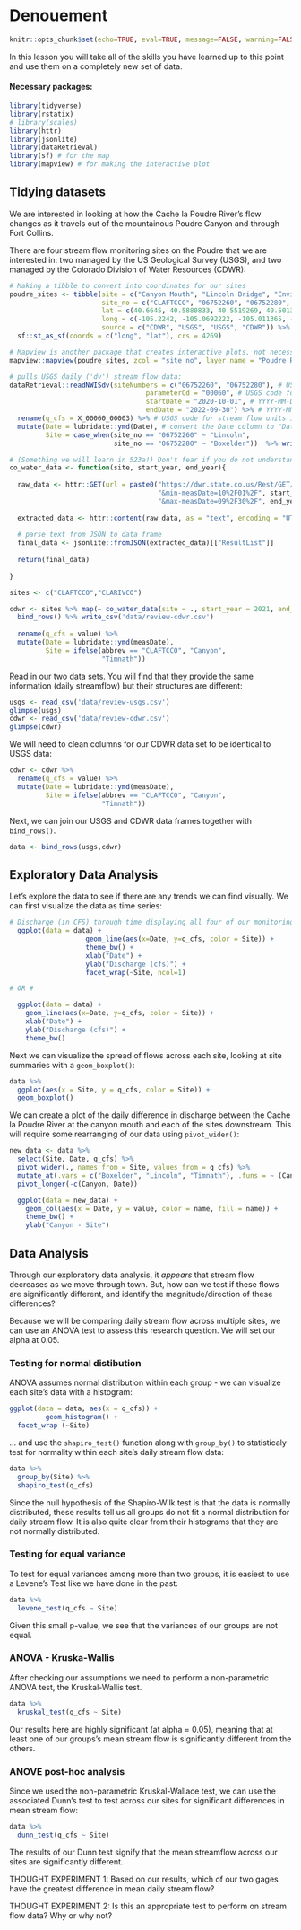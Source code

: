 # Denouement

```r
knitr::opts_chunk$set(echo=TRUE, eval=TRUE, message=FALSE, warning=FALSE, rows.print=5, fig.width=9)
```

In this lesson you will take all of the skills you have learned up to this point and use them on a completely new set of data.

#### Necessary packages:

```r
library(tidyverse)
library(rstatix)
# library(scales)
library(httr)
library(jsonlite)
library(dataRetrieval)
library(sf) # for the map
library(mapview) # for making the interactive plot
```

## Tidying datasets

We are interested in looking at how the Cache la Poudre River's flow changes as it travels out of the mountainous Poudre Canyon and through Fort Collins.

There are four stream flow monitoring sites on the Poudre that we are interested in: two managed by the US Geological Survey (USGS), and two managed by the Colorado Division of Water Resources (CDWR):

```r
# Making a tibble to convert into coordinates for our sites
poudre_sites <- tibble(site = c("Canyon Mouth", "Lincoln Bridge", "Environmental Learning Center", "Below Fossil Creek Reservoir"),
                       site_no = c("CLAFTCCO", "06752260", "06752280", "CLARIVCO"),
                       lat = c(40.6645, 40.5880833, 40.5519269, 40.5013),
                       long = c(-105.2242, -105.0692222, -105.011365, -104.967),
                       source = c("CDWR", "USGS", "USGS", "CDWR")) %>%
  sf::st_as_sf(coords = c("long", "lat"), crs = 4269)

# Mapview is another package that creates interactive plots, not necessary for you to know yet! More in 523a :-)
mapview::mapview(poudre_sites, zcol = "site_no", layer.name = "Poudre River Monitoring")
```


```r
# pulls USGS daily ('dv') stream flow data:
dataRetrieval::readNWISdv(siteNumbers = c("06752260", "06752280"), # USGS site code for the Poudre River at the Lincoln Bridge and the ELC
                                  parameterCd = "00060", # USGS code for stream flow
                                  startDate = "2020-10-01", # YYYY-MM-DD formatting
                                  endDate = "2022-09-30") %>% # YYYY-MM-DD formatting
  rename(q_cfs = X_00060_00003) %>% # USGS code for stream flow units in cubic feet per second (CFS)
  mutate(Date = lubridate::ymd(Date), # convert the Date column to "Date" formatting using the `lubridate` package
         Site = case_when(site_no == "06752260" ~ "Lincoln", 
                          site_no == "06752280" ~ "Boxelder"))  %>% write_csv('data/review-usgs.csv')

# (Something we will learn in 523a!) Don't fear if you do not understand this.
co_water_data <- function(site, start_year, end_year){
  
  raw_data <- httr::GET(url = paste0("https://dwr.state.co.us/Rest/GET/api/v2/surfacewater/surfacewatertsday/?format=json&dateFormat=dateOnly&fields=abbrev%2CmeasDate%2Cvalue%2CmeasUnit&encoding=deflate&abbrev=",site,
                                     "&min-measDate=10%2F01%2F", start_year - 1,
                                     "&max-measDate=09%2F30%2F", end_year))
  
  extracted_data <- httr::content(raw_data, as = "text", encoding = "UTF-8") 
  
  # parse text from JSON to data frame
  final_data <- jsonlite::fromJSON(extracted_data)[["ResultList"]]
  
  return(final_data)
  
}

sites <- c("CLAFTCCO","CLARIVCO")

cdwr <- sites %>% map(~ co_water_data(site = ., start_year = 2021, end_year = 2022)) %>%
  bind_rows() %>% write_csv('data/review-cdwr.csv')
  
  rename(q_cfs = value) %>%
  mutate(Date = lubridate::ymd(measDate),
         Site = ifelse(abbrev == "CLAFTCCO", "Canyon",
                       "Timnath"))
```

Read in our two data sets. You will find that they provide the same information (daily streamflow) but their structures are different:

```r
usgs <- read_csv('data/review-usgs.csv')
glimpse(usgs)
cdwr <- read_csv('data/review-cdwr.csv') 
glimpse(cdwr)
```

We will need to clean columns for our CDWR data set to be identical to USGS data:

```r
cdwr <- cdwr %>%
  rename(q_cfs = value) %>%
  mutate(Date = lubridate::ymd(measDate),
         Site = ifelse(abbrev == "CLAFTCCO", "Canyon",
                       "Timnath"))
```

Next, we can join our USGS and CDWR data frames together with `bind_rows()`.

```r
data <- bind_rows(usgs,cdwr)
```

## Exploratory Data Analysis

Let's explore the data to see if there are any trends we can find visually. We can first visualize the data as time series:

```r
# Discharge (in CFS) through time displaying all four of our monitoring sites.
  ggplot(data = data) +
                   geom_line(aes(x=Date, y=q_cfs, color = Site)) +
                   theme_bw() +
                   xlab("Date") +
                   ylab("Discharge (cfs)") +
                   facet_wrap(~Site, ncol=1)

# OR #

  ggplot(data = data) +
    geom_line(aes(x=Date, y=q_cfs, color = Site)) +
    xlab("Date") +
    ylab("Discharge (cfs)") +
    theme_bw()
```

Next we can visualize the spread of flows across each site, looking at site summaries with a `geom_boxplot()`:

```r
data %>% 
  ggplot(aes(x = Site, y = q_cfs, color = Site)) + 
  geom_boxplot()
```

We can create a plot of the daily difference in discharge between the Cache la Poudre River at the canyon mouth and each of the sites downstream. This will require some rearranging of our data using `pivot_wider()`:

```r
new_data <- data %>%
  select(Site, Date, q_cfs) %>%
  pivot_wider(., names_from = Site, values_from = q_cfs) %>%
  mutate_at(.vars = c("Boxelder", "Lincoln", "Timnath"), .funs = ~ (Canyon - .)) %>%
  pivot_longer(-c(Canyon, Date))

  ggplot(data = new_data) +
    geom_col(aes(x = Date, y = value, color = name, fill = name)) +
    theme_bw() +
    ylab("Canyon - Site")
```

## Data Analysis

Through our exploratory data analysis, it *appears* that stream flow decreases as we move through town. But, how can we test if these flows are significantly different, and identify the magnitude/direction of these differences?

Because we will be comparing daily stream flow across multiple sites, we can use an ANOVA test to assess this research question. We will set our alpha at 0.05.

### Testing for normal distibution

ANOVA assumes normal distribution within each group - we can visualize each site's data with a histogram:

```r
ggplot(data = data, aes(x = q_cfs)) +
         geom_histogram() + 
  facet_wrap (~Site)
```

... and use the `shapiro_test()` function along with `group_by()` to statisticaly test for normality within each site's daily stream flow data:

```r
data %>%
  group_by(Site) %>%
  shapiro_test(q_cfs)
```

Since the null hypothesis of the Shapiro-Wilk test is that the data is normally distributed, these results tell us all groups do not fit a normal distribution for daily stream flow. It is also quite clear from their histograms that they are not normally distributed.

### Testing for equal variance

To test for equal variances among more than two groups, it is easiest to use a Levene's Test like we have done in the past:

```r
data %>%
  levene_test(q_cfs ~ Site)
```

Given this small p-value, we see that the variances of our groups are not equal.

### ANOVA - Kruska-Wallis

After checking our assumptions we need to perform a non-parametric ANOVA test, the Kruskal-Wallis test.

```r
data %>%
  kruskal_test(q_cfs ~ Site)
```

Our results here are highly significant (at alpha = 0.05), meaning that at least one of our groups's mean stream flow is significantly different from the others.

### ANOVE post-hoc analysis

Since we used the non-parametric Kruskal-Wallace test, we can use the associated Dunn's test to test across our sites for significant differences in mean stream flow:

```r
data %>% 
  dunn_test(q_cfs ~ Site)
```

The results of our Dunn test signify that the mean streamflow across our sites are significantly different. 

THOUGHT EXPERIMENT 1: Based on our results, which of our two gages have the greatest difference in mean daily stream flow?

THOUGHT EXPERIMENT 2: Is this an appropriate test to perform on stream flow data? Why or why not?